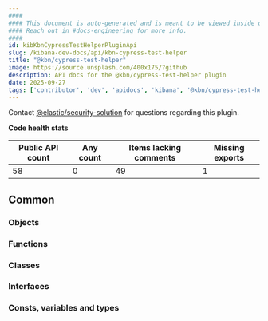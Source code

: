 ```yaml
---
####
#### This document is auto-generated and is meant to be viewed inside our experimental, new docs system.
#### Reach out in #docs-engineering for more info.
####
id: kibKbnCypressTestHelperPluginApi
slug: /kibana-dev-docs/api/kbn-cypress-test-helper
title: "@kbn/cypress-test-helper"
image: https://source.unsplash.com/400x175/?github
description: API docs for the @kbn/cypress-test-helper plugin
date: 2025-09-27
tags: ['contributor', 'dev', 'apidocs', 'kibana', '@kbn/cypress-test-helper']
---
```




Contact [@elastic/security-solution](https://github.com/orgs/elastic/teams/security-solution) for questions regarding this plugin.

**Code health stats**

| Public API count  | Any count | Items lacking comments | Missing exports |
|-------------------|-----------|------------------------|-----------------|
| 58 | 0 | 49 | 1 |

## Common

### Objects
<DocDefinitionList data={kbnCypressTestHelperObj.common.objects}/>

### Functions
<DocDefinitionList data={kbnCypressTestHelperObj.common.functions}/>

### Classes
<DocDefinitionList data={kbnCypressTestHelperObj.common.classes}/>

### Interfaces
<DocDefinitionList data={kbnCypressTestHelperObj.common.interfaces}/>

### Consts, variables and types
<DocDefinitionList data={kbnCypressTestHelperObj.common.misc}/>

